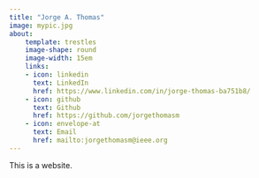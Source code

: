 ```yaml
---
title: "Jorge A. Thomas"
image: mypic.jpg
about: 
    template: trestles
    image-shape: round
    image-width: 15em
    links:
    - icon: linkedin
      text: LinkedIn
      href: https://www.linkedin.com/in/jorge-thomas-ba751b8/
    - icon: github
      text: Github
      href: https://github.com/jorgethomasm
    - icon: envelope-at
      text: Email
      href: mailto:jorgethomasm@ieee.org 
---
```


This is a website.

